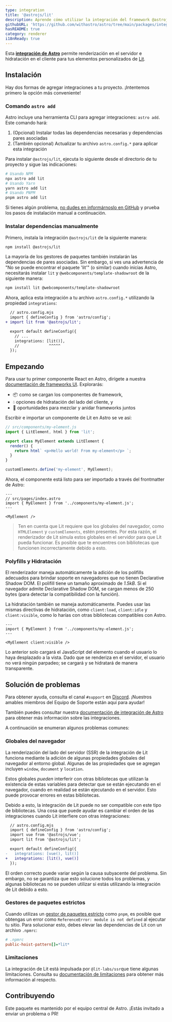 ```yaml
---
type: integration
title: '@astrojs/lit'
description: Aprende cómo utilizar la integración del framework @astrojs/lit para extender el soporte de componentes en tu proyecto Astro.
githubURL: 'https://github.com/withastro/astro/tree/main/packages/integrations/lit/'
hasREADME: true
category: renderer
i18nReady: true
---
```



Esta **[integración de Astro][astro-integration]** permite renderización en el servidor e hidratación en el cliente para tus elementos personalizados de [Lit](https://lit.dev/).

## Instalación

Hay dos formas de agregar integraciones a tu proyecto. ¡Intentemos primero la opción más conveniente!

### Comando `astro add`

Astro incluye una herramienta CLI para agregar integraciones: `astro add`. Este comando hará:

1. (Opcional) Instalar todas las dependencias necesarias y dependencias pares asociadas
2. (También opcional) Actualizar tu archivo `astro.config.*` para aplicar esta integración

Para instalar `@astrojs/lit`,  ejecuta lo siguiente desde el directorio de tu proyecto y sigue las indicaciones:

```sh
# Usando NPM
npx astro add lit
# Usando Yarn
yarn astro add lit
# Usando PNPM
pnpm astro add lit
```

Si tienes algún problema, [no dudes en informárnoslo en GitHub](https://github.com/withastro/astro/issues) y prueba los pasos de instalación manual a continuación.

### Instalar dependencias manualmente

Primero, instala la integración `@astrojs/lit` de la siguiente manera:

```sh
npm install @astrojs/lit
```

La mayoría de los gestores de paquetes también instalarán las dependencias de pares asociadas. Sin embargo, si ves una advertencia de "No se puede encontrar el paquete 'lit'" (o similar) cuando inicias Astro, necesitarás instalar `lit` y `@webcomponents/template-shadowroot` de la siguiente manera:

```sh
npm install lit @webcomponents/template-shadowroot
```

Ahora, aplica esta integración a tu archivo `astro.config.*` utilizando la propiedad `integrations`:

```diff lang="js" "lit()"
  // astro.config.mjs
  import { defineConfig } from 'astro/config';
+ import lit from '@astrojs/lit';

  export default defineConfig({
    // ...
    integrations: [lit()],
    //             ^^^^^
  });
```

## Empezando

Para usar tu primer componente React en Astro, dirígete a nuestra [documentación de frameworks UI][astro-ui-frameworks]. Explorarás:

* 📦 como se cargan los componentes de framework,
* 💧 opciones de hidratación del lado del cliente, y
* 🤝 oportunidades para mezclar y anidar frameworks juntos

Escribir e importar un componente de Lit en Astro se ve así:

```js
// src/components/my-element.js
import { LitElement, html } from 'lit';

export class MyElement extends LitElement {
  render() {
    return html` <p>Hello world! From my-element</p> `;
  }
}

customElements.define('my-element', MyElement);
```

Ahora, el componente está listo para ser importado a través del frontmatter de Astro:

```astro
---
// src/pages/index.astro
import { MyElement } from '../components/my-element.js';
---

<MyElement />
```

> Ten en cuenta que Lit requiere que los globales del navegador, como `HTMLElement` y `customElements`, estén presentes. Por esta razón, el renderizador de Lit simula estos globales en el servidor para que Lit pueda funcionar. Es posible que te encuentres con bibliotecas que funcionen incorrectamente debido a esto.

### Polyfills y Hidratación

El renderizador maneja automáticamente la adición de los polifills adecuados para brindar soporte en navegadores que no tienen Declarative Shadow DOM. El polifill tiene un tamaño aproximado de *1.5kB*. Si el navegador admite Declarative Shadow DOM, se cargan menos de 250 bytes (para detectar la compatibilidad con la función).

La hidratación también se maneja automáticamente. Puedes usar las mismas directivas de hidratación, como `client:load`, `client:idle` y `client:visible`, como lo harías con otras bibliotecas compatibles con Astro.

```astro
---
import { MyElement } from '../components/my-element.js';
---

<MyElement client:visible />
```

Lo anterior solo cargará el JavaScript del elemento cuando el usuario lo haya desplazado a la vista. Dado que se renderiza en el servidor, el usuario no verá ningún parpadeo; se cargará y se hidratará de manera transparente.

## Solución de problemas

Para obtener ayuda, consulta el canal `#support` en [Discord](https://astro.build/chat). ¡Nuestros amables miembros del Equipo de Soporte están aquí para ayudar!

También puedes consultar nuestra [documentación de integración de Astro][astro-integration] para obtener más información sobre las integraciones.

A continuación se enumeran algunos problemas comunes:

### Globales del navegador

La renderización del lado del servidor (SSR) de la integración de Lit funciona mediante la adición de algunas propiedades globales del navegador al entorno global. Algunas de las propiedades que se agregan incluyen `window`, `document` y `location`.

Estos globales *pueden* interferir con otras bibliotecas que utilizan la existencia de estas variables para detectar que se están ejecutando en el navegador, cuando en realidad se están ejecutando en el servidor. Esto puede provocar errores en estas bibliotecas.

Debido a esto, la integración de Lit puede no ser compatible con este tipo de bibliotecas. Una cosa que puede ayudar es cambiar el orden de las integraciones cuando Lit interfiere con otras integraciones:

```diff lang="js"
  // astro.config.mjs
  import { defineConfig } from 'astro/config';
  import vue from '@astrojs/vue';
  import lit from '@astrojs/lit';

  export default defineConfig({
-   integrations: [vue(), lit()]
+   integrations: [lit(), vue()]
  });
```

El orden correcto puede variar según la causa subyacente del problema. Sin embargo, no se garantiza que esto solucione todos los problemas, y algunas bibliotecas no se pueden utilizar si estás utilizando la integración de Lit debido a esto.

### Gestores de paquetes estrictos

Cuando utilizas un [gestor de paquetes estricto](https://pnpm.io/pnpm-vs-npm#npms-flat-tree) como `pnpm`, es posible que obtengas un error como `ReferenceError: module is not defined` al ejecutar tu sitio. Para solucionar esto, debes elevar las dependencias de Lit con un archivo `.npmrc`:

```ini
# .npmrc
public-hoist-pattern[]=*lit*
```

### Limitaciones

La integración de Lit está impulsada por `@lit-labs/ssr`que tiene algunas limitaciones. Consulta su [documentación de limitaciones](https://www.npmjs.com/package/@lit-labs/ssr#user-content-notes-and-limitations) para obtener más información al respecto.

## Contribuyendo

Este paquete es mantenido por el equipo central de Astro. ¡Estás invitado a enviar un problema o PR!

[astro-integration]: /es/guides/integrations-guide/

[astro-ui-frameworks]: /es/core-concepts/framework-components/#usando-componente-de-framework
